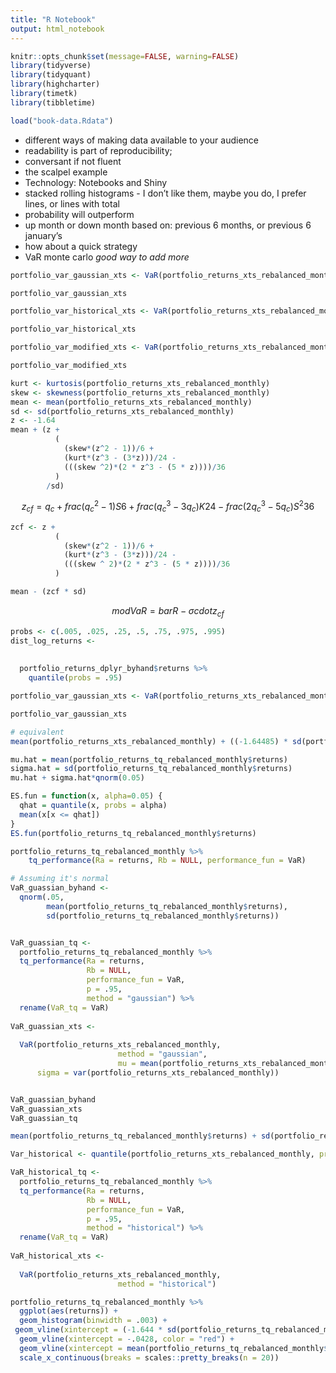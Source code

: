 ```yaml
---
title: "R Notebook"
output: html_notebook
---
```


```r
knitr::opts_chunk$set(message=FALSE, warning=FALSE)
library(tidyverse)
library(tidyquant)
library(highcharter)
library(timetk)
library(tibbletime)

load("book-data.Rdata")
```

- different ways of making data available to your audience
- readability is part of reproducibility; 
- conversant if not fluent
- the scalpel example
- Technology: Notebooks and Shiny
- stacked rolling histograms - I don't like them, maybe you do, I prefer lines, or lines with total
- probability will outperform 
- up month or down month based on: previous 6 months, or previous 6 january's
- how about a quick strategy
- VaR monte carlo *good way to add more*



```r
portfolio_var_gaussian_xts <- VaR(portfolio_returns_xts_rebalanced_monthly, method = "gaussian")

portfolio_var_gaussian_xts
```

```r
portfolio_var_historical_xts <- VaR(portfolio_returns_xts_rebalanced_monthly, method = "historical")

portfolio_var_historical_xts
```

```r
portfolio_var_modified_xts <- VaR(portfolio_returns_xts_rebalanced_monthly, method = "modified")

portfolio_var_modified_xts
```

```r
kurt <- kurtosis(portfolio_returns_xts_rebalanced_monthly)
skew <- skewness(portfolio_returns_xts_rebalanced_monthly)
mean <- mean(portfolio_returns_xts_rebalanced_monthly)
sd <- sd(portfolio_returns_xts_rebalanced_monthly)
z <- -1.64
mean + (z + 
          (
            (skew*(z^2 - 1))/6 + 
            (kurt*(z^3 - (3*z)))/24 - 
            (((skew ^2)*(2 * z^3 - (5 * z))))/36
          )
        /sd)

```

$$z_{cf}=q_{c}+frac{(q_{c}^{2}-1)S}{6}+frac{(q_{c}^{3}-3q_{c})K}{24}-frac{(2q_{c}^{3}-5q_{c})S^{2}}{36}$$

```r
zcf <- z + 
          (
            (skew*(z^2 - 1))/6 + 
            (kurt*(z^3 - (3*z)))/24 - 
            (((skew ^ 2)*(2 * z^3 - (5 * z))))/36
          )

mean - (zcf * sd)
```


$$modVaR =bar{R} - σ cdot z_{cf}$$
```r
probs <- c(.005, .025, .25, .5, .75, .975, .995)
dist_log_returns <- 
  
  
  portfolio_returns_dplyr_byhand$returns %>% 
    quantile(probs = .95)

portfolio_var_gaussian_xts <- VaR(portfolio_returns_xts_rebalanced_monthly, method = "gaussian")

portfolio_var_gaussian_xts

```

```r
# equivalent
mean(portfolio_returns_xts_rebalanced_monthly) + ((-1.64485) * sd(portfolio_returns_xts_rebalanced_monthly))

mu.hat = mean(portfolio_returns_tq_rebalanced_monthly$returns)
sigma.hat = sd(portfolio_returns_tq_rebalanced_monthly$returns)
mu.hat + sigma.hat*qnorm(0.05)
```


```r
ES.fun = function(x, alpha=0.05) {
  qhat = quantile(x, probs = alpha)
  mean(x[x <= qhat])
}
ES.fun(portfolio_returns_tq_rebalanced_monthly$returns)
```



```r
portfolio_returns_tq_rebalanced_monthly %>%
    tq_performance(Ra = returns, Rb = NULL, performance_fun = VaR)
```

```r
# Assuming it's normal
VaR_guassian_byhand <-
  qnorm(.05, 
        mean(portfolio_returns_tq_rebalanced_monthly$returns), 
        sd(portfolio_returns_tq_rebalanced_monthly$returns))


VaR_guassian_tq <- 
  portfolio_returns_tq_rebalanced_monthly %>%
  tq_performance(Ra = returns,
                 Rb = NULL,
                 performance_fun = VaR, 
                 p = .95, 
                 method = "gaussian") %>% 
  rename(VaR_tq = VaR)
  
VaR_guassian_xts <- 
  
  VaR(portfolio_returns_xts_rebalanced_monthly,
                        method = "gaussian", 
                        mu = mean(portfolio_returns_xts_rebalanced_monthly), 
      sigma = var(portfolio_returns_xts_rebalanced_monthly)) 


VaR_guassian_byhand
VaR_guassian_xts
VaR_guassian_tq
```

```r
mean(portfolio_returns_tq_rebalanced_monthly$returns) + sd(portfolio_returns_tq_rebalanced_monthly$returns)*qnorm(0.05)
```


```r


Var_historical <- quantile(portfolio_returns_xts_rebalanced_monthly, probs = .05)

VaR_historical_tq <- 
  portfolio_returns_tq_rebalanced_monthly %>%
  tq_performance(Ra = returns,
                 Rb = NULL,
                 performance_fun = VaR, 
                 p = .95, 
                 method = "historical") %>% 
  rename(VaR_tq = VaR)
  
VaR_historical_xts <- 
  
  VaR(portfolio_returns_xts_rebalanced_monthly,
                        method = "historical")
```

```r
portfolio_returns_tq_rebalanced_monthly %>% 
  ggplot(aes(returns)) +
  geom_histogram(binwidth = .003) +
 geom_vline(xintercept = (-1.644 * sd(portfolio_returns_tq_rebalanced_monthly$returns), color = "blue") +
  geom_vline(xintercept = -.0428, color = "red") +
  geom_vline(xintercept = mean(portfolio_returns_tq_rebalanced_monthly$returns, color = "purple")) +
  scale_x_continuous(breaks = scales::pretty_breaks(n = 20))
```

